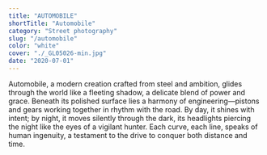 ```yaml
---
title: "AUTOMOBILE"
shortTitle: "Automobile"
category: "Street photography"
slug: "/automobile"
color: "white"
cover: "./_GL05026-min.jpg"
date: "2020-07-01"
---
```


Automobile, a modern creation crafted from steel and ambition, glides through the world like a fleeting shadow, a delicate blend of power and grace. Beneath its polished surface lies a harmony of engineering—pistons and gears working together in rhythm with the road. By day, it shines with intent; by night, it moves silently through the dark, its headlights piercing the night like the eyes of a vigilant hunter. Each curve, each line, speaks of human ingenuity, a testament to the drive to conquer both distance and time.
